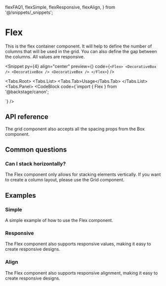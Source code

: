   flexFAQ1,
  flexSimple,
  flexResponsive,
  flexAlign,
} from '@/snippets/_snippets';

# Flex

This is the flex container component. It will help to define the number of
columns that will be used in the grid. You can also define the gap between the
columns. All values are responsive.

<Snippet
  py={4}
  align="center"
  preview={<FlexSnippet story="Default" />}
  code={`<Flex>
    <DecorativeBox />
    <DecorativeBox />
    <DecorativeBox />
</Flex>`}
/>

<Tabs.Root>
  <Tabs.List>
    <Tabs.Tab>Usage</Tabs.Tab>
  </Tabs.List>
  <Tabs.Panel>
    <CodeBlock
      code={`import { Flex } from '@backstage/canon';

<Flex />
`}
    />
  </Tabs.Panel>
</Tabs.Root>

## API reference

<PropsTable data={flexPropDefs} />

The grid component also accepts all the spacing props from the Box component.

<PropsTable data={spacingPropDefs} />

## Common questions

### Can I stack horizontally?

The Flex component only allows for stacking elements vertically. If you want
to create a column layout, please use the Grid component.

<CodeBlock code={flexFAQ1} />

## Examples

### Simple

A simple example of how to use the Flex component.

<CodeBlock code={flexSimple} />

### Responsive

The Flex component also supports responsive values, making it easy to create
responsive designs.

<CodeBlock code={flexResponsive} />

### Align

The Flex component also supports responsive alignment, making it easy to
create responsive designs.

<CodeBlock code={flexAlign} />
